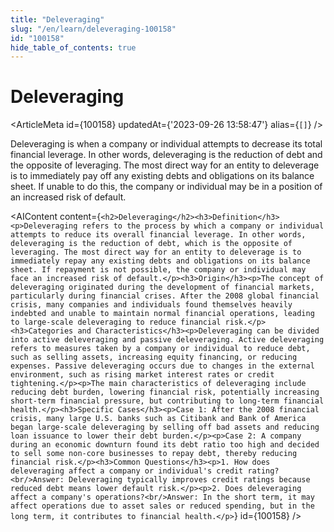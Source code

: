 ```yaml
---
title: "Deleveraging"
slug: "/en/learn/deleveraging-100158"
id: "100158"
hide_table_of_contents: true
---
```



# Deleveraging

<ArticleMeta id={100158} updatedAt={'2023-09-26 13:58:47'} alias={`[]`} />
<div className='border-solid border-b border-t-0 my-4 border-[var(--ifm-color-gray-300)]' />

Deleveraging is when a company or individual attempts to decrease its total financial leverage. In other words, deleveraging is the reduction of debt and the opposite of leveraging. The most direct way for an entity to deleverage is to immediately pay off any existing debts and obligations on its balance sheet. If unable to do this, the company or individual may be in a position of an increased risk of default.

<AIContent content={`<h2>Deleveraging</h2><h3>Definition</h3><p>Deleveraging refers to the process by which a company or individual attempts to reduce its overall financial leverage. In other words, deleveraging is the reduction of debt, which is the opposite of leveraging. The most direct way for an entity to deleverage is to immediately repay any existing debts and obligations on its balance sheet. If repayment is not possible, the company or individual may face an increased risk of default.</p><h3>Origin</h3><p>The concept of deleveraging originated during the development of financial markets, particularly during financial crises. After the 2008 global financial crisis, many companies and individuals found themselves heavily indebted and unable to maintain normal financial operations, leading to large-scale deleveraging to reduce financial risk.</p><h3>Categories and Characteristics</h3><p>Deleveraging can be divided into active deleveraging and passive deleveraging. Active deleveraging refers to measures taken by a company or individual to reduce debt, such as selling assets, increasing equity financing, or reducing expenses. Passive deleveraging occurs due to changes in the external environment, such as rising market interest rates or credit tightening.</p><p>The main characteristics of deleveraging include reducing debt burden, lowering financial risk, potentially increasing short-term financial pressure, but contributing to long-term financial health.</p><h3>Specific Cases</h3><p>Case 1: After the 2008 financial crisis, many large U.S. banks such as Citibank and Bank of America began large-scale deleveraging by selling off bad assets and reducing loan issuance to lower their debt burden.</p><p>Case 2: A company during an economic downturn found its debt ratio too high and decided to sell some non-core businesses to repay debt, thereby reducing financial risk.</p><h3>Common Questions</h3><p>1. How does deleveraging affect a company or individual's credit rating?<br/>Answer: Deleveraging typically improves credit ratings because reduced debt means lower default risk.</p><p>2. Does deleveraging affect a company's operations?<br/>Answer: In the short term, it may affect operations due to asset sales or reduced spending, but in the long term, it contributes to financial health.</p>`} id={100158} />
